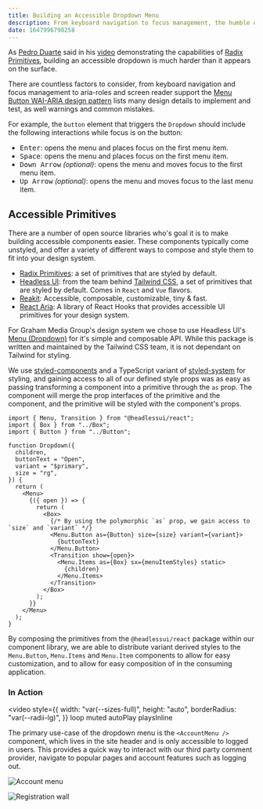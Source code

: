 ```yaml
---
title: Building an Accessible Dropdown Menu
description: From keyboard navigation to focus management, the humble dropdown is more complex than it seems
date: 1647996798258
---
```


As [Pedro Duarte](https://ped.ro/) said in his [video](https://www.youtube.com/watch?v=pcMYcjtWwVI) demonstrating the capabilities of [Radix Primitives](https://radix-ui.com/), building an accessible dropdown is much harder than it appears on the surface.

There are countless factors to consider, from keyboard navigation and focus management to aria-roles and screen reader support the [Menu Button WAI-ARIA design pattern](https://www.w3.org/TR/wai-aria-practices-1.2/#menubutton) lists many design details to implement and test, as well warnings and common mistakes.

For example, the `button` element that triggers the `Dropdown` should include the following interactions while focus is on the button:

- <Kbd>Enter</Kbd>: opens the menu and places focus on the first menu item.
- <Kbd>Space</Kbd>: opens the menu and places focus on the first menu item.
- <Kbd>Down Arrow</Kbd> _(optional)_: opens the menu and moves focus to the first
  menu item.
- <Kbd>Up Arrow</Kbd> _(optional)_: opens the menu and moves focus to the last menu
  item.

## Accessible Primitives

There are a number of open source libraries who's goal it is to make building accessible components easier. These components typically come unstyled, and offer a variety of different ways to compose and style them to fit into your design system.

- [Radix Primitives](https://radix-ui.com/): a set of primitives that are styled by default.
- [Headless UI](https://headlessui.dev/): from the team behind [Tailwind CSS](https://tailwindcss.com/), a set of primitives that are styled by default. Comes in `React` and `Vue` flavors.
- [Reakit](https://reakit.io/): Accessible, composable, customizable, tiny & fast.
- [React Aria](https://react-spectrum.adobe.com/react-aria/): A library of React Hooks that provides accessible UI primitives for your design system.

For Graham Media Group's design system we chose to use Headless UI's [Menu (Dropdown)](https://headlessui.dev/react/menu/) for it's simple and composable API. While this package is written and maintained by the Tailwind CSS team, it is not dependant on Tailwind for styling.

We use [styled-components](https://www.styled-components.com/) and a TypeScript variant of [styled-system](https://www.styled-system.com/) for styling, and gaining access to all of our defined style props was as easy as passing transforming a component into a primitive through the `as` prop. The component will merge the prop interfaces of the primitive and the component, and the primitive will be styled with the component's props.

```tsx showLineNumbers filename=src/components/Dropdown.tsx {16, 20}
import { Menu, Transition } from "@headlessui/react";
import { Box } from "../Box";
import { Button } from "../Button";

function Dropdown({
  children,
  buttonText = "Open",
  variant = "$primary",
  size = "rg",
}) {
  return (
    <Menu>
      {({ open }) => {
        return (
          <Box>
            {/* By using the polymorphic `as` prop, we gain access to `size` and `variant` */}
            <Menu.Button as={Button} size={size} variant={variant}>
              {buttonText}
            </Menu.Button>
            <Transition show={open}>
              <Menu.Items as={Box} sx={menuItemStyles} static>
                {children}
              </Menu.Items>
            </Transition>
          </Box>
        );
      }}
    </Menu>
  );
}
```

By composing the primitives from the `@headlessui/react` package within our component library, we are able to distribute variant derived styles to the `Menu.Button`, `Menu.Items` and `Menu.Item` components to allow for easy customization, and to allow for easy composition of in the consuming application.

### In Action

<video
  style={{
    width: "var(--sizes-full)",
    height: "auto",
    borderRadius: "var(--radii-lg)",
  }}
  loop
  muted
  autoPlay
  playsInline
>
  <source src="/videos/account-menu.mp4" type="video/mp4" />
</video>

The primary use-case of the dropdown menu is the `<AccountMenu />` component, which lives in the site header and is only accessible to logged in users. This provides a quick way to interact with our third party comment provider, navigate to popular pages and account features such as logging out.

![Account menu](/images/work/gmg/menu.jpg)

![Registration wall](/images/work/gmg/reg-wall.jpg)
